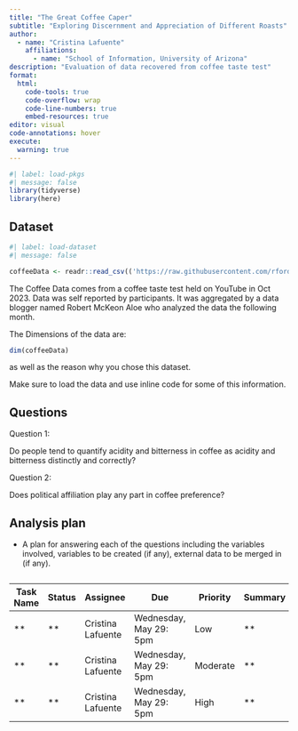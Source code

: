 ```yaml
---
title: "The Great Coffee Caper"
subtitle: "Exploring Discernment and Appreciation of Different Roasts"
author: 
  - name: "Cristina Lafuente"
    affiliations:
      - name: "School of Information, University of Arizona"
description: "Evaluation of data recovered from coffee taste test"
format:
  html:
    code-tools: true
    code-overflow: wrap
    code-line-numbers: true
    embed-resources: true
editor: visual
code-annotations: hover
execute:
  warning: true
---
```


```r
#| label: load-pkgs
#| message: false
library(tidyverse)
library(here)
```

## Dataset

```r
#| label: load-dataset
#| message: false

coffeeData <- readr::read_csv(('https://raw.githubusercontent.com/rfordatascience/tidytuesday/master/data/2024/2024-05-14/coffee_survey.csv'))
```

The Coffee Data comes from a coffee taste test held on YouTube in Oct 2023. Data was self reported by participants. It was aggregated by a data blogger named Robert McKeon Aloe who analyzed the data the following month.

The Dimensions of the data are:

```r
dim(coffeeData)
```

as well as the reason why you chose this dataset.

Make sure to load the data and use inline code for some of this information.

## Questions

Question 1:

Do people tend to quantify acidity and bitterness in coffee as acidity and bitterness distinctly and correctly?

Question 2:

Does political affiliation play any part in coffee preference?

## Analysis plan

-   A plan for answering each of the questions including the variables involved, variables to be created (if any), external data to be merged in (if any).

```{=html}
<table>
  <caption>
    <span data-qmd="Weekly Plan of Attack Table: Last updated: 5/21/2024">
    </span>
  </caption>
  
  <thead>
    <tr>
      <th>Task Name</th>
      <th>Status</th>
      <th>Assignee</th>
      <th>Due</th>
      <th>Priority</th>
      <th>Summary</th>
    </tr>
  </thead>
  <tr>
    <td>**</td>
    <td>**</td>
    <td>Cristina Lafuente</td>
    <td>Wednesday, May 29: 5pm</td>
    <td>Low</td>
    <td>**</td>
  </tr>
  <tr>
    <td>**</td>
    <td>**</td>
    <td>Cristina Lafuente</td>
    <td>Wednesday, May 29: 5pm</td>
    <td>Moderate</td>
    <td>**</td>
  </tr>
  <tr>
    <td>**</td>
    <td>**</td>
    <td>Cristina Lafuente</td>
    <td>Wednesday, May 29: 5pm</td>
    <td>High</td>
    <td>**</td>
  </tr>
</table>
```
